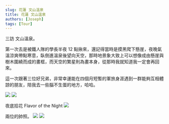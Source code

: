```yaml
---
slug: 花蓮 文山溫泉
title: 花蓮 文山溫泉
authors: [Joseph]
tags: [Tour]
---
```


三訪 文山溫泉。

第一次去是被鐵人隊的學長半夜 12 點揪來，還記得當時是摸黑爬下懸崖，夜晚氣溫涼爽帶點寒意，臥倒進溫泉後望向天空，那時地景象大致上可以想像成由懸崖與樹木圍繞而成的畫框，而天空的繁星則為畫本身，從那時我就知道我一定會再回來。

這一次跟著三位好兄弟，非常幸運能在四個月短暫的軍旅身涯遇到一群能夠互相體諒的朋友，陪我去一些腦不生蛋的地方，哈哈。

![](./IMG_1003.jpg)
![](./IMG_1011.jpg)

夜底拾花 Flavor of the Night
![](./IMG_1034.JPG)

兩位的帥照。
![](./IMG_0046.jpg)
![](./IMG_0974.jpg) 